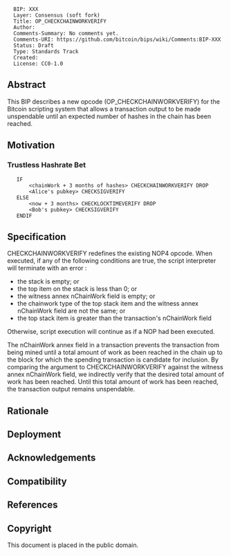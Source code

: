 <pre>
  BIP: XXX
  Layer: Consensus (soft fork)
  Title: OP_CHECKCHAINWORKVERIFY
  Author: 
  Comments-Summary: No comments yet.
  Comments-URI: https://github.com/bitcoin/bips/wiki/Comments:BIP-XXX
  Status: Draft
  Type: Standards Track
  Created: 
  License: CC0-1.0
</pre>

==Abstract==

This BIP describes a new opcode (OP_CHECKCHAINWORKVERIFY) for the Bitcoin scripting system that allows
a transaction output to be made unspendable until an expected number of hashes in the chain has been
reached.

== Motivation ==


=== Trustless Hashrate Bet ===

    IF
    	<chainWork + 3 months of hashes> CHECKCHAINWORKVERIFY DROP
    	<Alice's pubkey> CHECKSIGVERIFY
    ELSE
    	<now + 3 months> CHECKLOCKTIMEVERIFY DROP
    	<Bob's pubkey> CHECKSIGVERIFY
    ENDIF

== Specification ==

CHECKCHAINWORKVERIFY redefines the existing NOP4 opcode. When executed, if any of the following conditions
are true, the script interpreter will terminate with an error :
* the stack is empty; or
* the top item on the stack is less than 0; or
* the witness annex nChainWork field is empty; or
* the chainwork type of the top stack item and the witness annex nChainWork field are not the same; or
* the top stack item is greater than the transaction's nChainWork field

Otherwise, script execution will continue as if a NOP had been executed.

The nChainWork annex field in a transaction prevents the transaction from being mined until a 
total amount of work as been reached in the chain up to the block for which the spending
transaction is candidate for inclusion. By comparing the argument to CHECKCHAINWORKVERIFY against the
witness annex nChainWork field, we indirectly verify that the desired total amount of work has been
reached. Until this total amount of work has been reached, the transaction output remains unspendable.

== Rationale ==

==Deployment==

==Acknowledgements==

==Compatibility==

==References==

==Copyright==

This document is placed in the public domain.
